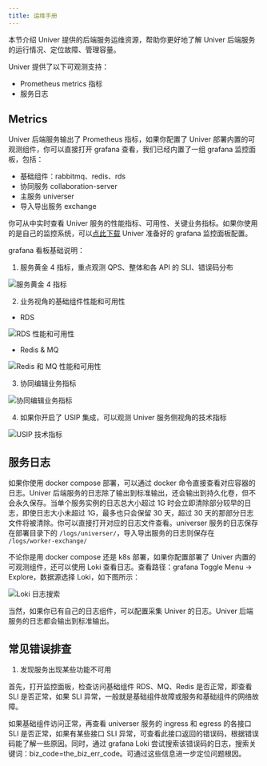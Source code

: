 ```yaml
---
title: 运维手册
---
```


本节介绍 Univer 提供的后端服务运维资源，帮助你更好地了解 Univer 后端服务的运行情况、定位故障、管理容量。

Univer 提供了以下可观测支持：

- Prometheus metrics 指标
- 服务日志

## Metrics

Univer 后端服务输出了 Prometheus 指标，如果你配置了 Univer 部署内置的可观测组件，你可以直接打开 grafana 查看，我们已经内置了一组 grafana 监控面板，包括：

- 基础组件：rabbitmq、redis、rds
- 协同服务 collaboration-server
- 主服务 universer
- 导入导出服务 exchange

你可从中实时查看 Univer 服务的性能指标、可用性、关键业务指标。如果你使用的是自己的监控系统，可以[点此下载](https://release-univer.oss-cn-shenzhen.aliyuncs.com/release/univer-grafana-dashboards.tar.gz) Univer 准备好的 grafana 监控面板配置。

grafana 看板基础说明：

1. 服务黄金 4 指标，重点观测 QPS、整体和各 API 的 SLI、错误码分布

![服务黄金 4 指标](./sre-manual/golden-4-metrics.png)

2. 业务视角的基础组件性能和可用性

- RDS

![RDS 性能和可用性](./sre-manual/rds-metrics.png)

- Redis & MQ

![Redis 和 MQ 性能和可用性](./sre-manual/redis-and-mq.png)

3. 协同编辑业务指标

![协同编辑业务指标](./sre-manual/collaboration-edit-metrics.png)

4. 如果你开启了 USIP 集成，可以观测 Univer 服务侧视角的技术指标

![USIP 技术指标](./sre-manual/usip-metrics.png)

## 服务日志

如果你使用 docker compose 部署，可以通过 docker 命令直接查看对应容器的日志。Univer 后端服务的日志除了输出到标准输出，还会输出到持久化卷，但不会永久保存。当单个服务实例的日志总大小超过 1G 时会立即清除部分较早的日志，即使日志大小未超过 1G，最多也只会保留 30 天，超过 30 天的那部分日志文件将被清除。你可以直接打开对应的日志文件查看。universer 服务的日志保存在部署目录下的 `/logs/universer/`，导入导出服务的日志则保存在 `/logs/worker-exchange/`

不论你是用 docker compose 还是 k8s 部署，如果你配置部署了 Univer 内置的可观测组件，还可以使用 Loki 查看日志。查看路径：grafana Toggle Menu -> Explore，数据源选择 Loki，如下图所示：

![Loki 日志搜索](./sre-manual/loki-search.png)

当然，如果你已有自己的日志组件，可以配置采集 Univer 的日志。Univer 后端服务的日志都会输出到标准输出。

## 常见错误排查

1. 发现服务出现某些功能不可用

首先，打开监控面板，检查访问基础组件 RDS、MQ、Redis 是否正常，即查看 SLI 是否正常，如果 SLI 异常，一般就是基础组件故障或服务和基础组件的网络故障。

如果基础组件访问正常，再查看 universer 服务的 ingress 和 egress 的各接口 SLI 是否正常，如果有某些接口 SLI 异常，可查看此接口返回的错误码，根据错误码能了解一些原因。同时，通过 grafana Loki 尝试搜索该错误码的日志，搜索关键词：biz_code=the_biz_err_code。可通过这些信息进一步定位问题根因。
